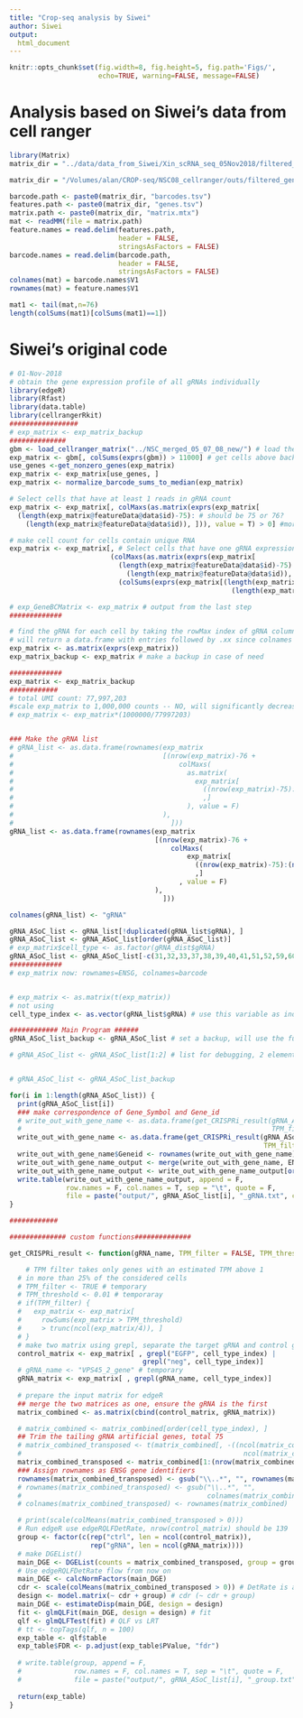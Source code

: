 ```yaml
---
title: "Crop-seq analysis by Siwei"
author: Siwei
output:
  html_document
---
```


```r
knitr::opts_chunk$set(fig.width=8, fig.height=5, fig.path='Figs/',
                      echo=TRUE, warning=FALSE, message=FALSE)
```

# Analysis based on Siwei's data from cell ranger
```r
library(Matrix)
matrix_dir = "../data/data_from_Siwei/Xin_scRNA_seq_05Nov2018/filtered_gene_bc_matrices/CellRanger_index/"

matrix_dir = "/Volumes/alan/CROP-seq/NSC08_cellranger/outs/filtered_gene_bc_matrices/cellranger_ref/"

barcode.path <- paste0(matrix_dir, "barcodes.tsv")
features.path <- paste0(matrix_dir, "genes.tsv")
matrix.path <- paste0(matrix_dir, "matrix.mtx")
mat <- readMM(file = matrix.path)
feature.names = read.delim(features.path, 
                           header = FALSE,
                           stringsAsFactors = FALSE)
barcode.names = read.delim(barcode.path, 
                           header = FALSE,
                           stringsAsFactors = FALSE)
colnames(mat) = barcode.names$V1
rownames(mat) = feature.names$V1

mat1 <- tail(mat,n=76)
length(colSums(mat1)[colSums(mat1)==1])
```

# Siwei's original code
```r
# 01-Nov-2018
# obtain the gene expression profile of all gRNAs individually
library(edgeR)
library(Rfast)
library(data.table)
library(cellrangerRkit)
#################
# exp_matrix <- exp_matrix_backup
##############
gbm <- load_cellranger_matrix("../NSC_merged_05_07_08_new/") # load the GBM with NEW data 
exp_matrix <- gbm[, colSums(exprs(gbm)) > 11000] # get cells above background value
use_genes <-get_nonzero_genes(exp_matrix)
exp_matrix <- exp_matrix[use_genes, ]
exp_matrix <- normalize_barcode_sums_to_median(exp_matrix)

# Select cells that have at least 1 reads in gRNA count
exp_matrix <- exp_matrix[, colMaxs(as.matrix(exprs(exp_matrix[
  (length(exp_matrix@featureData@data$id)-75): # should be 75 or 76?
    (length(exp_matrix@featureData@data$id)), ])), value = T) > 0] #more than 1 count

# make cell count for cells contain unique RNA
exp_matrix <- exp_matrix[, # Select cells that have one gRNA expression more than 3x of all others
                         (colMaxs(as.matrix(exprs(exp_matrix[
                           (length(exp_matrix@featureData@data$id)-75):
                             (length(exp_matrix@featureData@data$id)), ])), value = T)) >
                           (colSums(exprs(exp_matrix[(length(exp_matrix@featureData@data$id)-75):
                                                       (length(exp_matrix@featureData@data$id)), ]))*3/4)]

# exp_GeneBCMatrix <- exp_matrix # output from the last step
#############

# find the gRNA for each cell by taking the rowMax index of gRNA columns(29847:29922)
# will return a data.frame with entries followed by .xx since colnames should be unique
exp_matrix <- as.matrix(exprs(exp_matrix))
exp_matrix_backup <- exp_matrix # make a backup in case of need

#############
exp_matrix <- exp_matrix_backup
############
# total UMI count: 77,997,203
#scale exp_matrix to 1,000,000 counts -- NO, will significantly decrease the statistic power
# exp_matrix <- exp_matrix*(1000000/77997203)


### Make the gRNA list
# gRNA_list <- as.data.frame(rownames(exp_matrix
#                                     [(nrow(exp_matrix)-76 +
#                                         colMaxs(
#                                           as.matrix(
#                                             exp_matrix[
#                                               ((nrow(exp_matrix)-75):(nrow(exp_matrix)))
#                                               ,]                                             
#                                           ), value = F)
#                                     ),
#                                       ]))
gRNA_list <- as.data.frame(rownames(exp_matrix
                                    [(nrow(exp_matrix)-76 +
                                        colMaxs(
                                            exp_matrix[
                                              ((nrow(exp_matrix)-75):(nrow(exp_matrix)))
                                              ,]                                             
                                          , value = F)
                                    ),
                                      ]))

colnames(gRNA_list) <- "gRNA"

gRNA_ASoC_list <- gRNA_list[!duplicated(gRNA_list$gRNA), ]
gRNA_ASoC_list <- gRNA_ASoC_list[order(gRNA_ASoC_list)]
# exp_matrix$cell_type <- as.factor(gRNA_dist$gRNA)
gRNA_ASoC_list <- gRNA_ASoC_list[-c(31,32,33,37,38,39,40,41,51,52,59,60,61,65,66,67)]
#############
# exp_matrix now: rownames=ENSG, colnames=barcode


# exp_matrix <- as.matrix(t(exp_matrix)) 
# not using
cell_type_index <- as.vector(gRNA_list$gRNA) # use this variable as index, length = 2522

############ Main Program ######
gRNA_ASoC_list_backup <- gRNA_ASoC_list # set a backup, will use the full list after debugging

# gRNA_ASoC_list <- gRNA_ASoC_list[1:2] # list for debugging, 2 elements only


# gRNA_ASoC_list <- gRNA_ASoC_list_backup

for(i in 1:length(gRNA_ASoC_list)) {
  print(gRNA_ASoC_list[i])
  ### make correspondence of Gene_Symbol and Gene_id
  # write_out_with_gene_name <- as.data.frame(get_CRISPRi_result(gRNA_ASoC_list[i], 
  #                                                              TPM_filter = F, TPM_threshold = 0.01))
  write_out_with_gene_name <- as.data.frame(get_CRISPRi_result(gRNA_ASoC_list[i], 
                                                               TPM_filter = F, TPM_threshold = 0.01)) # no filter set
  write_out_with_gene_name$Geneid <- rownames(write_out_with_gene_name)
  write_out_with_gene_name_output <- merge(write_out_with_gene_name, ENSG_coord_gene_gencodev28, by = "Geneid")
  write_out_with_gene_name_output <- write_out_with_gene_name_output[order(write_out_with_gene_name_output$PValue), ]
  write.table(write_out_with_gene_name_output, append = F, 
              row.names = F, col.names = T, sep = "\t", quote = F, 
              file = paste("output/", gRNA_ASoC_list[i], "_gRNA.txt", collapse = "", sep = ""))
}

############

############## custom functions##############

get_CRISPRi_result <- function(gRNA_name, TPM_filter = FALSE, TPM_threshold = 0.01) {

    # TPM filter takes only genes with an estimated TPM above 1
  # in more than 25% of the considered cells
  # TPM_filter <- TRUE # temporary
  # TPM_threshold <- 0.01 # temporaray
  # if(TPM_filter) {
  #   exp_matrix <- exp_matrix[ 
  #     rowSums(exp_matrix > TPM_threshold) 
  #     > trunc(ncol(exp_matrix/4)), ]
  # }
  # make two matrix using grepl, separate the target gRNA and control gRNA (EGFP/neg)
  control_matrix <- exp_matrix[ , grepl("EGFP", cell_type_index) |
                                 grepl("neg", cell_type_index)]
  # gRNA_name <- "VPS45_2_gene" # temporary
  gRNA_matrix <- exp_matrix[ , grepl(gRNA_name, cell_type_index)]
 
  # prepare the input matrix for edgeR
  ## merge the two matrices as one, ensure the gRNA is the first
  matrix_combined <- as.matrix(cbind(control_matrix, gRNA_matrix))

  # matrix_combined <- matrix_combined[order(cell_type_index), ]
  ## Trim the tailing gRNA artificial genes, total 75
  # matrix_combined_transposed <- t(matrix_combined[, -((ncol(matrix_combined)-75):
  #                                                       ncol(matrix_combined))])
  matrix_combined_transposed <- matrix_combined[1:(nrow(matrix_combined)-76), ]
  ### Assign rownames as ENSG gene identifiers
  rownames(matrix_combined_transposed) <- gsub("\\..*", "", rownames(matrix_combined_transposed))
  # rownames(matrix_combined_transposed) <- gsub("\\..*", "", 
  #                                              colnames(matrix_combined[ , 1:(ncol(matrix_combined)-76)]))
  # colnames(matrix_combined_transposed) <- rownames(matrix_combined)

  # print(scale(colMeans(matrix_combined_transposed > 0)))
  # Run edgeR use edgeRQLFDetRate, nrow(control_matrix) should be 139
  group <- factor(c(rep("ctrl", len = ncol(control_matrix)), 
                    rep("gRNA", len = ncol(gRNA_matrix))))
  # make DGEList()
  main_DGE <- DGEList(counts = matrix_combined_transposed, group = group, remove.zeros = T)
  # Use edgeRQLFDetRate flow from now on
  main_DGE <- calcNormFactors(main_DGE)
  cdr <- scale(colMeans(matrix_combined_transposed > 0)) # DetRate is applied here
  design <- model.matrix(~ cdr + group) # cdr (~ cdr + group)
  main_DGE <- estimateDisp(main_DGE, design = design)
  fit <- glmQLFit(main_DGE, design = design) # fit
  qlf <- glmQLFTest(fit) # QLF vs LRT
  # tt <- topTags(qlf, n = 100)
  exp_table <- qlf$table
  exp_table$FDR <- p.adjust(exp_table$PValue, "fdr")
  
  # write.table(group, append = F, 
  #             row.names = F, col.names = T, sep = "\t", quote = F, 
  #             file = paste("output/", gRNA_ASoC_list[i], "_group.txt", collapse = ""))
  
  return(exp_table)
}
```





